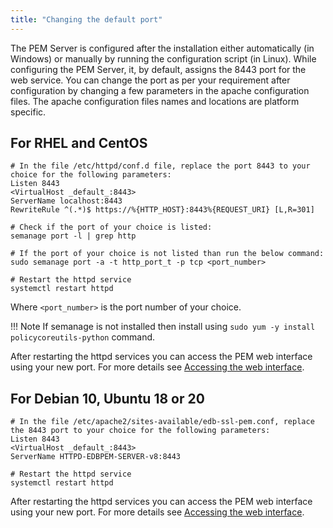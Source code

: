 ```yaml
---
title: "Changing the default port"
---
```


The PEM Server is configured after the installation either automatically (in Windows) or manually by running the configuration script (in Linux). While configuring the PEM Server, it, by default, assigns the 8443 port for the web service. You can change the port as per your requirement after configuration by changing a few parameters in the apache configuration files. The apache configuration files names and locations are platform specific.

## For RHEL and CentOS

```text
# In the file /etc/httpd/conf.d file, replace the port 8443 to your choice for the following parameters:
Listen 8443
<VirtualHost _default_:8443>
ServerName localhost:8443
RewriteRule ^(.*)$ https://%{HTTP_HOST}:8443%{REQUEST_URI} [L,R=301]

# Check if the port of your choice is listed:
semanage port -l | grep http

# If the port of your choice is not listed than run the below command:
sudo semanage port -a -t http_port_t -p tcp <port_number>

# Restart the httpd service
systemctl restart httpd
```

Where `<port_number>` is the port number of your choice.

!!! Note
    If semanage is not installed then install using `sudo yum -y install policycoreutils-python` command.

After restarting the httpd services you can access the PEM web interface using your new port. For more details see [Accessing the web interface](/pem/latest/pem_web_interface/).

## For Debian 10, Ubuntu 18 or 20

```text
# In the file /etc/apache2/sites-available/edb-ssl-pem.conf, replace the 8443 port to your choice for the following parameters:
Listen 8443
<VirtualHost _default_:8443>
ServerName HTTPD-EDBPEM-SERVER-v8:8443

# Restart the httpd service
systemctl restart httpd
```

After restarting the httpd services you can access the PEM web interface using your new port. For more details see [Accessing the web interface](/pem/latest/pem_web_interface/).